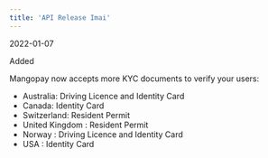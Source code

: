 ```yaml
---
title: 'API Release Imai'  
---
```

<span class="date">2022-01-07</span>  
  
  
<div class="pill pill-green">Added</div>  
  

Mangopay now accepts more KYC documents to verify your users:  
- Australia: Driving Licence and Identity Card  
- Canada: Identity Card  
- Switzerland: Resident Permit  
- United Kingdom : Resident Permit  
- Norway : Driving Licence and Identity Card  
- USA : Identity Card